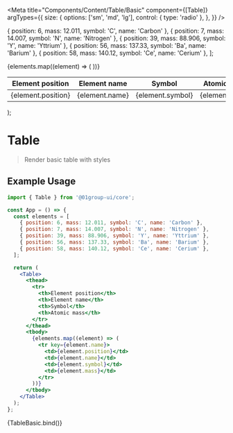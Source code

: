 
<Meta
  title="Components/Content/Table/Basic"
  component={[Table]}
  argTypes={{
    size: {
      options: ['sm', 'md', 'lg'],
      control: { type: 'radio' },
    },
  }}
/>

  { position: 6, mass: 12.011, symbol: 'C', name: 'Carbon' },
  { position: 7, mass: 14.007, symbol: 'N', name: 'Nitrogen' },
  { position: 39, mass: 88.906, symbol: 'Y', name: 'Yttrium' },
  { position: 56, mass: 137.33, symbol: 'Ba', name: 'Barium' },
  { position: 58, mass: 140.12, symbol: 'Ce', name: 'Cerium' },
];

  <Table {...args}>
    <thead>
      <tr>
        <th>Element position</th>
        <th>Element name</th>
        <th>Symbol</th>
        <th>Atomic mass</th>
      </tr>
    </thead>
    <tbody>
      {elements.map((element) => (
        <tr key={element.name}>
          <td>{element.position}</td>
          <td>{element.name}</td>
          <td>{element.symbol}</td>
          <td>{element.mass}</td>
        </tr>
      ))}
    </tbody>
  </Table>
);

# Table

> Render basic table with styles

## Example Usage

```jsx
import { Table } from '@01group-ui/core';

const App = () => {
  const elements = [
    { position: 6, mass: 12.011, symbol: 'C', name: 'Carbon' },
    { position: 7, mass: 14.007, symbol: 'N', name: 'Nitrogen' },
    { position: 39, mass: 88.906, symbol: 'Y', name: 'Yttrium' },
    { position: 56, mass: 137.33, symbol: 'Ba', name: 'Barium' },
    { position: 58, mass: 140.12, symbol: 'Ce', name: 'Cerium' },
  ];

  return (
    <Table>
      <thead>
        <tr>
          <th>Element position</th>
          <th>Element name</th>
          <th>Symbol</th>
          <th>Atomic mass</th>
        </tr>
      </thead>
      <tbody>
        {elements.map((element) => (
          <tr key={element.name}>
            <td>{element.position}</td>
            <td>{element.name}</td>
            <td>{element.symbol}</td>
            <td>{element.mass}</td>
          </tr>
        ))}
      </tbody>
    </Table>
  );
};
```

<Canvas columns={2} withSource="close">
  <Story
    name="Basic"
    args={{
      bordered: false,
      size: 'lg',
      striped: false,
    }}
  >
    {TableBasic.bind()}
  </Story>
</Canvas>

<ArgsTable of={Table} />
